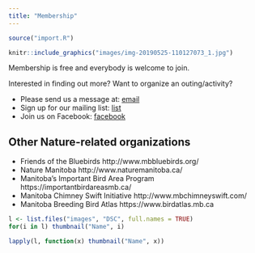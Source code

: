 ```yaml
---
title: "Membership"
---
```

```r
source("import.R")
```


```r
knitr::include_graphics("images/img-20190525-110127073_1.jpg")
```

Membership is free and everybody is welcome to join.  

Interested in finding out more? Want to organize an outing/activity?

- Please send us a message at: [email](mailto:westman.naturalists@gmail.com)  
- Sign up for our mailing list: [list](http://eepurl.com/gu7Xyf)  
- Join us on Facebook: [facebook](https://www.facebook.com/Westman.Naturalists/)
	
## Other Nature-related organizations

- Friends of the Bluebirds   http://www.mbbluebirds.org/  
- Nature Manitoba  http://www.naturemanitoba.ca/  
- Manitoba’s Important Bird Area Program   https://importantbirdareasmb.ca/  
- Manitoba Chimney Swift Initiative    http://www.mbchimneyswift.com/  
- Manitoba Breeding Bird Atlas     https://www.birdatlas.mb.ca  


```r
l <- list.files("images", "DSC", full.names = TRUE)
for(i in l) thumbnail("Name", i)

lapply(l, function(x) thumbnail("Name", x))
```




